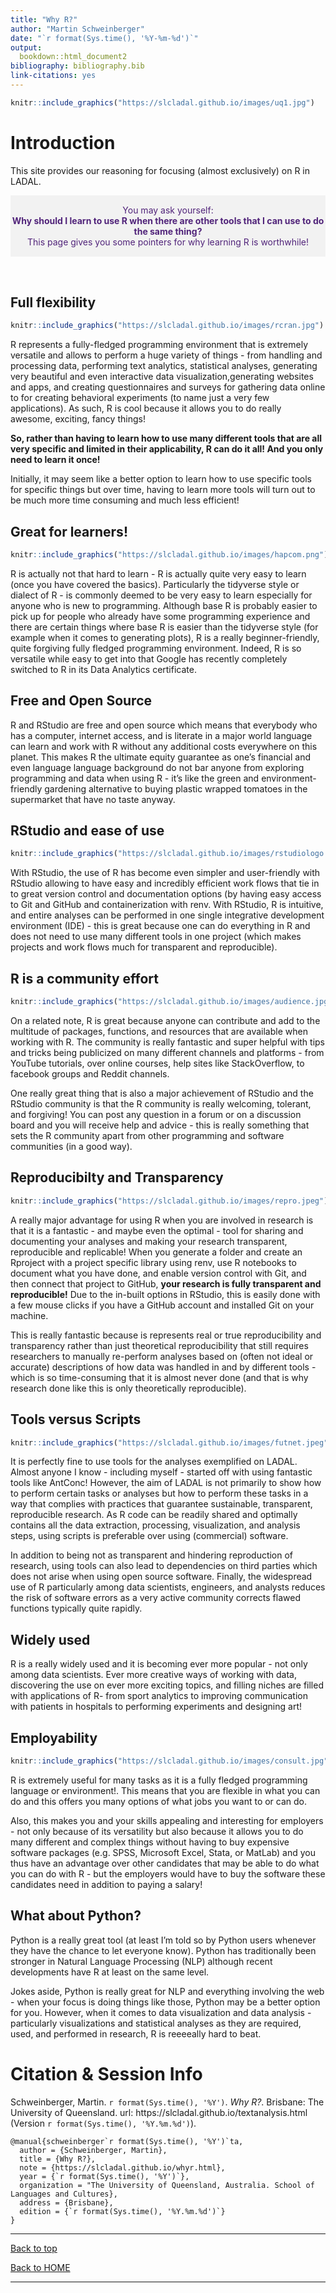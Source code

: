 ```yaml
---
title: "Why R?"
author: "Martin Schweinberger"
date: "`r format(Sys.time(), '%Y-%m-%d')`"
output:
  bookdown::html_document2
bibliography: bibliography.bib
link-citations: yes
---
```


```r
knitr::include_graphics("https://slcladal.github.io/images/uq1.jpg")
```

# Introduction{-}

This site provides our reasoning for focusing (almost exclusively) on R in LADAL. 


<div class="warning" style='padding:0.1em; background-color:#f2f2f2; color:#51247a'>
<span>
<p style='margin-top:1em; text-align:center'>
You may ask yourself:<br>
**Why should I learn to use R when there are other tools that I can use to do the same thing?**<br>
This page gives you some pointers for why learning R is worthwhile!
<br></p>
<p style='margin-left:1em;'>
</p></span>
</div>

<br>


## Full flexibility{-}

```r
knitr::include_graphics("https://slcladal.github.io/images/rcran.jpg")
```

R represents a fully-fledged programming environment that is extremely versatile and allows to perform a huge variety of things - from handling and processing data, performing text analytics, statistical analyses, generating very beautiful and even interactive data visualization,generating websites and apps, and creating questionnaires and surveys for gathering data online to for creating behavioral experiments  (to name just a very few applications). As such, R is cool because it allows you to do really awesome, exciting, fancy things! 

**So, rather than having to learn how to use many different tools that are all very specific and limited in their applicability, R can do it all! And you only need to learn it once!**

Initially, it may seem like a better option to learn how to use specific tools for specific things but over time, having to learn more tools will turn out to be much more time consuming and much less efficient!



## Great for learners!{-}

```r
knitr::include_graphics("https://slcladal.github.io/images/hapcom.png")
```


R is actually not that hard to learn - R is actually quite very easy to learn (once you have covered the basics). Particularly the tidyverse style or dialect of R - is commonly deemed to be very easy to learn especially for anyone who is new to programming. Although base R is probably easier to pick up for people who already have some programming experience and there are certain things where base R is easier than the tidyverse style (for example when it comes to generating plots), R is a really beginner-friendly, quite forgiving fully fledged programming environment. Indeed, R is so versatile while easy to get into that Google has recently completely switched to R in its Data Analytics certificate.

## Free and Open Source{-}



R and RStudio are free and open source which means that everybody who has a computer, internet access, and is literate in a major world language can learn and work with R without any additional costs everywhere on this planet. This makes R the ultimate equity guarantee as one's financial and even language language background do not bar anyone from exploring programming and data when using R - it's like the green and environment-friendly gardening alternative  to buying plastic wrapped tomatoes in the supermarket that have no taste anyway. 

## RStudio and ease of use{-}

```r
knitr::include_graphics("https://slcladal.github.io/images/rstudiologo.png")
```

With RStudio, the use of R has become even simpler and user-friendly with RStudio allowing to have easy and incredibly efficient work flows that tie in to great version control and documentation options (by having easy access to Git and GitHub and containerization with renv. With RStudio, R is intuitive, and entire analyses can be performed in one single integrative development environment (IDE) - this is great because one can do everything in R and does not need to use many different tools in one project (which makes projects and work flows much for transparent and reproducible).

## R is a community effort{-}

```r
knitr::include_graphics("https://slcladal.github.io/images/audience.jpg")
```

On a related note, R is great because anyone can contribute and add to the multitude of packages, functions, and resources that are available when working with R. The community is really fantastic and super helpful with tips and tricks being publicized on many different channels and platforms - from YouTube tutorials, over online courses, help sites like StackOverflow, to facebook groups and Reddit channels.

One really great thing that is also a major achievement of RStudio and the RStudio community is that the R community is really welcoming, tolerant, and forgiving! You can post any question in a forum or on a discussion board and you will receive help and advice - this is really something that sets the R community apart from other programming and software communities (in a good way).

## Reproducibilty and Transparency{-}

```r
knitr::include_graphics("https://slcladal.github.io/images/repro.jpeg")
```

A really major advantage for using R when you are involved in research is that it is a fantastic - and maybe even the optimal - tool for sharing and documenting your analyses and making your research transparent, reproducible and replicable! When you generate a folder and create an Rproject with a project specific library using renv, use R notebooks to document what you have done, and enable version control with Git,  and then connect that project to GitHub, **your research is fully transparent and reproducible!** Due to the in-built options in RStudio, this is easily done with a few mouse clicks if you have a GitHub account and installed Git on your machine. 

This is really fantastic because is represents real or true reproducibility and transparency rather than just theoretical reproducibility that still requires researchers to manually re-perform analyses based on (often not ideal or accurate) descriptions of how data was handled in and by different tools - which is so time-consuming that it is almost never done (and that is why research done like this is only theoretically reproducible).

## Tools versus Scripts{-}

```r
knitr::include_graphics("https://slcladal.github.io/images/futnet.jpeg")
```

It is perfectly fine to use tools for the analyses exemplified on LADAL. Almost anyone I know - including myself -  started off with using fantastic tools like AntConc! However, the aim of LADAL is not primarily to show how to perform certain tasks or analyses but how to perform these tasks in a way that complies with practices that guarantee sustainable, transparent, reproducible research. As R code can be readily shared and optimally contains all the data extraction, processing, visualization, and analysis steps, using scripts is preferable over using (commercial) software. 

In addition to being not as transparent and hindering reproduction of research, using tools can also lead to dependencies on third parties which does not arise when using open source software. Finally, the widespread use of R particularly among data scientists, engineers, and analysts reduces the risk of software errors as a very active community corrects flawed functions typically quite rapidly. 


## Widely used{-}

R is a really widely used and it is becoming ever more popular - not only among data scientists. Ever more creative ways of working with data, discovering the use on ever more exciting topics, and filling niches are filled with applications of R- from sport analytics to improving communication with patients in hospitals to performing experiments and designing art!

## Employability{-}

```r
knitr::include_graphics("https://slcladal.github.io/images/consult.jpg")
```

R is extremely useful for many tasks as it is a fully fledged programming language or environment!. This means that you are flexible in what you can do and this offers you many options of what jobs you want to or can do. 

Also, this makes you and your skills appealing and interesting for employers - not only because of its versatility but also because it allows you to do many different and complex things without having to buy expensive software packages (e.g. SPSS, Microsoft Excel, Stata, or MatLab) and you thus have an advantage over other candidates that may be able to do what you can do with R - but the employers would have to buy the software these candidates need in addition to paying a salary!

## What about Python?{-}

Python is a really great tool (at least I'm told so by Python users whenever they have the chance to let everyone know). Python has traditionally been stronger in Natural Language Processing (NLP) although recent developments have R at least on the same level. 

Jokes aside, Python is really great for NLP and everything involving the web - when your focus is doing things like those, Python may be a better option for you. However, when it comes to data visualization and data analysis - particularly visualizations and statistical analyses as they are required, used, and performed in research, R is reeeeally hard to beat.

# Citation & Session Info {-}

Schweinberger, Martin. `r format(Sys.time(), '%Y')`. *Why R?*. Brisbane: The University of Queensland. url: https://slcladal.github.io/textanalysis.html (Version `r format(Sys.time(), '%Y.%m.%d')`).

```
@manual{schweinberger`r format(Sys.time(), '%Y')`ta,
  author = {Schweinberger, Martin},
  title = {Why R?},
  note = {https://slcladal.github.io/whyr.html},
  year = {`r format(Sys.time(), '%Y')`},
  organization = "The University of Queensland, Australia. School of Languages and Cultures},
  address = {Brisbane},
  edition = {`r format(Sys.time(), '%Y.%m.%d')`}
}
```


***

[Back to top](#introduction)

[Back to HOME](https://slcladal.github.io/index.html)

***


